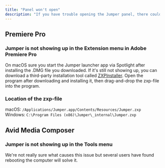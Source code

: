```yaml
---
title: "Panel won't open"
description: "If you have trouble opening the Jumper panel, there could be a few different things to check."
---
```


## Premiere Pro

### **Jumper is not showing up in the Extension menu in Adobe Premiere Pro**

On macOS sure you start the Jumper launcher app via Spotlight after installing the .DMG file you downloaded. If it's still not showing up, you can download a third-party installation tool called [ZXPInstaller](https://zxpinstaller.com/). Open the program after downloading and installing it, then drag-and-drop the zxp-file into the program.

### Location of the zxp-file

macOS: `/Applications/Jumper.app/Contents/Resources/Jumper.zxp`\
Windows: `C:\Program Files (x86)\Jumper\_internal\Jumper.zxp`

## Avid Media Composer

### Jumper is not showing up in the Tools menu

We're not really sure what causes this issue but several users have found rebooting the computer will solve it.